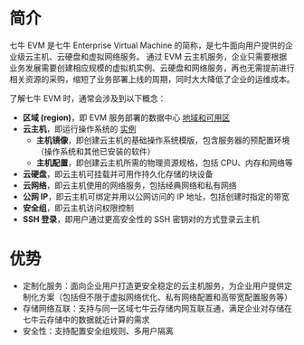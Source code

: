 # 简介
七牛 EVM 是七牛 Enterprise Virtual Machine 的简称，是七牛面向用户提供的企业级云主机、云硬盘和虚拟网络服务。
通过 EVM 云主机服务，企业只需要根据业务发展需要创建相应规模的虚拟机实例、云硬盘和网络服务，再也无需提前进行相关资源的采购，缩短了业务部署上线的周期，同时大大降低了企业的运维成本。

了解七牛 EVM 时，通常会涉及到以下概念：

- **区域 (region)**，即 EVM 服务部署的数据中心 [地域和可用区](/evm/manual/3983/area)
- **云主机**，即运行操作系统的 [实例](/evm/manual/4032/cloud-hosting-an-overview)
    - **主机镜像**，即创建云主机的基础操作系统模版，包含服务器的预配置环境（操作系统和其他已安装的软件）
    - **主机配置**，即创建云主机所需的物理资源规格，包括 CPU、内存和网络等
- **云硬盘**，即云主机可挂载并可用作持久化存储的块设备
- **云网络**，即云主机使用的网络服务，包括经典网络和私有网络
- **公网 IP**，即云主机可绑定并用以公网访问的 IP 地址，包括创建时指定的带宽
- **安全组**，即云主机访问权限控制
- **SSH 登录**，即用户通过更高安全性的 SSH 密钥对的方式登录云主机

# 优势

- 定制化服务：面向企业用户打造更安全稳定的云主机服务，为企业用户提供定制化方案（包括但不限于虚拟网络优化、私有网络配置和高带宽配置服务等）
- 存储网络互联：支持与同一区域七牛云存储内网互联互通，满足企业对存储在七牛云存储中的数据就近计算的需求
- 安全性：支持配置安全组规则、多用户隔离

